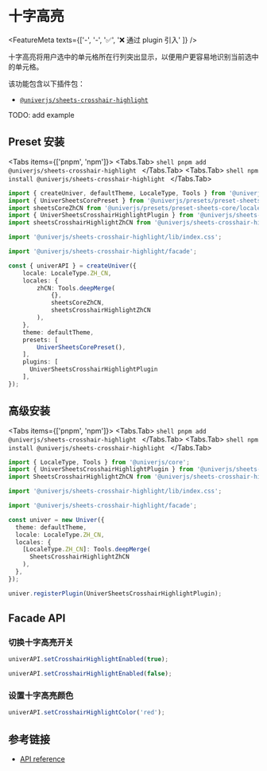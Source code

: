 
# 十字高亮

<FeatureMeta texts={['-', '-', '✅', '❌ 通过 plugin 引入' ]} />

十字高亮将用户选中的单元格所在行列突出显示，以便用户更容易地识别当前选中的单元格。

该功能包含以下插件包：

* [`@univerjs/sheets-crosshair-highlight`](https://www.npmjs.com/package/@univerjs/sheets-crosshair-highlight)

<Callout>
  TODO: add example
</Callout>

## Preset 安装

<Tabs items={['pnpm', 'npm']}>
  <Tabs.Tab>
    ```shell
    pnpm add @univerjs/sheets-crosshair-highlight
    ```
  </Tabs.Tab>
  <Tabs.Tab>
    ```shell
    npm install @univerjs/sheets-crosshair-highlight
    ```
  </Tabs.Tab>
</Tabs>

```ts {4-5,7,9,17,25}
import { createUniver, defaultTheme, LocaleType, Tools } from '@univerjs/presets';
import { UniverSheetsCorePreset } from '@univerjs/presets/preset-sheets-core';
import sheetsCoreZhCN from '@univerjs/presets/preset-sheets-core/locales/zh-CN';
import { UniverSheetsCrosshairHighlightPlugin } from '@univerjs/sheets-crosshair-highlight';
import sheetsCrosshairHighlightZhCN from '@univerjs/sheets-crosshair-highlight/locale/zh-CN';

import '@univerjs/sheets-crosshair-highlight/lib/index.css';

import '@univerjs/sheets-crosshair-highlight/facade';

const { univerAPI } = createUniver({
    locale: LocaleType.ZH_CN,
    locales: {
        zhCN: Tools.deepMerge(
            {},
            sheetsCoreZhCN,
            sheetsCrosshairHighlightZhCN 
        ),
    },
    theme: defaultTheme,
    presets: [
        UniverSheetsCorePreset(),
    ],
    plugins: [
      UniverSheetsCrosshairHighlightPlugin
    ],
});
```

## 高级安装

<Tabs items={['pnpm', 'npm']}>
  <Tabs.Tab>
    ```shell
    pnpm add @univerjs/sheets-crosshair-highlight
    ```
  </Tabs.Tab>
  <Tabs.Tab>
    ```shell
    npm install @univerjs/sheets-crosshair-highlight
    ```
  </Tabs.Tab>
</Tabs>

```typescript {2-3,5,7,14,19}
import { LocaleType, Tools } from '@univerjs/core';
import { UniverSheetsCrosshairHighlightPlugin } from '@univerjs/sheets-crosshair-highlight';
import SheetsCrosshairHighlightZhCN from '@univerjs/sheets-crosshair-highlight/locale/zh-CN';

import '@univerjs/sheets-crosshair-highlight/lib/index.css';

import '@univerjs/sheets-crosshair-highlight/facade';

const univer = new Univer({
  theme: defaultTheme,
  locale: LocaleType.ZH_CN,
  locales: {
    [LocaleType.ZH_CN]: Tools.deepMerge(
      SheetsCrosshairHighlightZhCN
    ),
  },
});

univer.registerPlugin(UniverSheetsCrosshairHighlightPlugin);
```

## Facade API

### 切换十字高亮开关

```typescript
univerAPI.setCrosshairHighlightEnabled(true);

univerAPI.setCrosshairHighlightEnabled(false);
```

### 设置十字高亮颜色

```typescript
univerAPI.setCrosshairHighlightColor('red');
```

## 参考链接

* [API reference](/typedoc/@univerjs/sheets-crosshair-highlight/README)
